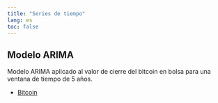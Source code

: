 ```yaml
---
title: "Series de tiempo"
lang: es
toc: false
---
```


## Modelo ARIMA

Modelo ARIMA aplicado al valor de cierre del bitcoin en bolsa para una ventana de tiempo de 5 años.

-   [Bitcoin](/HTML/ARIMA-BITCOIN.html)
